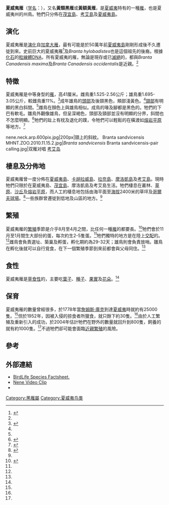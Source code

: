 {{speciesbox
| name = 夏威夷雁
| status = VU
| status_system = iucn3.1
| status_ref = <ref name=IUCN>{{IUCN2008|assessors=BirdLife International|year=2008|title=Branta sandvicensis|id=141452|downloaded=2009-04-14}}</ref>
| trend = up
| image = nene.hawaiaan.750pix.jpg
| image_width = 250px
| genus = Branta
| species = sandvicensis
| authority = ([[Nicholas_Aylward_Vigors|Vigors]], 1833)
}}

'''夏威夷雁'''（[[学名|学名]]：''{{lang|la|Branta sandvicensis}}''），又名'''黃頸黑雁'''或'''黃額黃雁'''，是[[夏威夷|夏威夷]]特有的一種[[雁|雁]]，也是夏威夷州的州鳥。牠們只分佈在[[茂宜島|茂宜島]]、[[考艾島|考艾島]]及[[夏威夷島|夏威夷島]]。

== 演化 ==
夏威夷雁是[[演化|演化]]自[[加拿大雁|加拿大雁]]，最有可能是於50萬年前[[夏威夷島|夏威夷島]]剛剛形成後不久遷徙到來。史前巨大的夏威夷雁<ref name="NatlGeo">{{cite news|url=http://news.nationalgeographic.com/news/2002/02/0206_020206_canadiangeese_2.html|title=State Bird of Hawaii Unmasked as Canadian|first=Ben|last=Harder|work=National Geographic News|publisher=National Geographic Society|date=2002-02-06|accessdate=2009-03-17|archive-date=2009-02-15|archive-url=https://web.archive.org/web/20090215065327/http://news.nationalgeographic.com/news/2002/02/0206_020206_canadiangeese_2.html|dead-url=no}}</ref>及''Branta hylobadistes''也是這個祖先的後裔。根據[[化石|化石]]的[[粒線體DNA|粒線體DNA]]，所有夏威夷的雁，無論是現存或已[[滅絕|滅絕]]的，都與''Branta Canadensis maxima''及''Branta Canadensis occidentalis''是近親。<ref name="NatlGeo" />

== 特徵 ==
夏威夷雁是中等身型的[[雁|雁]]，高41厘米。雌鳥重1.525-2.56公斤；雄鳥重1.695-3.05公斤，較雌鳥重11%。<ref name="Endangered">{{cite book en|url=http://books.google.com/books?id=f_AWCtX29-kC&client=firefox-a|title=Endangered animals: A Reference Guide to Conflicting Issues|first=Richard P.|last=Reading|coauthors=Brian Miller|publisher=Greenwood Publishing Group|year=2000|isbn=9780313308161|pages=142-146}}</ref>成年雄鳥的[[頭部|頭部]]及後頸黑色，頰部淺黃色。<ref name="Ellis"/>[[頸部|頸部]]有明顯的黑白斜間。<ref name="Ellis"/>雌鳥在顏色上與雄鳥相似。成鳥的喙及腳都是黑色的。牠們的下巴有軟毛。雛鳥外觀像雄鳥，但呈深褐色，頭部及頸部並沒有明顯的分界，斜間也不怎麼明顯。<ref name="Ellis">{{cite book en|last=Ellis|first=Richard|title=No Turning Back: The Life and Death of Animal Species|url=https://archive.org/details/noturningbacklif00elli|publisher=Harper Perennial|date=2004|location=New York City|pages=[https://archive.org/details/noturningbacklif00elli/page/280 280]-281|isbn=0-06-055804-0}}</ref>牠們的趾上有枕及退化的蹼，令牠們可以輕鬆的在橫渡如[[熔岩平原|熔岩平原]]等地方。<ref name="Cornell">{{cite encyclopedia|url=http://bna.birds.cornell.edu/bna/species/434/articles/introduction|title=Hawaiian Goose (''Branta sandvicensis'')|first=Paul C.|last=Banko|coauthors=Jeffrey M. Black; Winston E. Banko|editor=A. Poole|issue=434|encyclopedia=Birds of North America Online|publisher=Cornell Laboratory of Ornithology|year=1999|accessdate=2009-03-18|archive-date=2009-07-14|archive-url=https://web.archive.org/web/20090714025849/http://bna.birds.cornell.edu/bna/species/434/articles/introduction|dead-url=no}}</ref>
<gallery mode=packed>
nene.neck.arp.600pix.jpg|200px|頸上的斜紋。
Branta sandvicensis MHNT.ZOO.2010.11.15.2.jpg|''Branta sandvicensis''
Branta sandvicensis-pair calling.jpg|双雁对唱 [[考艾岛|考艾岛]]
</gallery>

== 棲息及分佈地 ==
夏威夷雁曾一度分佈在[[夏威夷島|夏威夷島]]、[[卡胡拉威島|卡胡拉威島]]、[[拉奈島|拉奈島]]、[[摩洛凱島|摩洛凱島]]及[[考艾島|考艾島]]。現時牠們只限於在夏威夷島、[[茂宜島|茂宜島]]、摩洛凱島及考艾島生活。牠們棲息在叢林、[[草原|草原]]、[[沙丘|沙丘]]及[[熔岩平原|熔岩平原]]，而人工的棲息地包括由海平面至[[海拔|海拔]]2400米的草坪及[[哥爾夫球場|哥爾夫球場]]。<ref name="FactSheet">{{cite web|url=http://www.state.hi.us/dlnr/dofaw/cwcs/files/3.29.05%20Fact%20Sheets/Nene.pdf|format=PDF|title=Nene or Hawaiian Goose|publisher=State of Hawai{{okina}}i|date=2005-03-25|accessdate=2009-03-18|deadurl=yes|archiveurl=https://web.archive.org/web/20090815154035/http://www.state.hi.us/dlnr/dofaw/cwcs/files/3.29.05%20Fact%20Sheets/Nene.pdf|archivedate=2009-08-15}}</ref>一些族群曾遷徙到低地及山區的地方。<ref name="Cornell"/>

== 繁殖 ==
夏威夷雁的[[繁殖|繁殖]]季節是介乎8月至4月之間，比任何一種[[雁|雁]]的都要長。<ref name="Audubon">{{cite web |url=http://audubon2.org/watchlist/viewSpecies.jsp?id=100 |title=Hawaiian Goose (''Branta sandvicensis'') |work=Audubon Watchlist |publisher=National Audubon Society |accessdate=2009-03-18 |deadurl=yes |archiveurl=https://web.archive.org/web/20081226140838/http://audubon2.org/watchlist/viewSpecies.jsp?id=100 |archivedate=2008-12-26 }}</ref>牠們會於11月至1月間生大部份的蛋，每次約生2-5隻蛋。<ref name="Endangered" />牠們獨特的地方是在陸上[[交配|交配]]的。<ref name="Ellis" />雌鳥會負責選址、築巢及孵蛋，孵化期約為29-32天；雄鳥則會負責放哨。雛鳥在孵化後就可以自行覓食，在下一個繁殖季節到來前都會與父母同住。<ref name="Endangered" />

== 食性 ==
夏威夷雁是[[草食性|草食性]]的，主要吃[[葉子|葉子]]、[[種子|種子]]、[[果實|果實]]及[[花朵|花朵]]。<ref name="FactSheet" />

== 保育 ==
夏威夷雁的數量曾經很多，於1778年當[[詹姆斯·庫克|詹姆斯·庫克]]到達[[夏威夷|夏威夷]]時就約有25000隻。<ref name="Ellis"/>但於1952年，因被入侵的掠食者所獵食，就只餘下約30隻。<ref name="Ellis"/>由於人工繁殖及重新引入的成功，於2004年估計牠們在野外的數量就回升到800隻，飼養的就有約1000隻。<ref name="Ellis" />不過牠們卻可能會面臨[[近親繁殖|近親繁殖]]的風險。

== 參考 ==
{{reflist}}

== 外部連結 ==
{{commons category|Branta sandvicensis}}
{{Wikispecies|Branta sandvicensis}}
* [http://www.birdlife.org/datazone/search/species_search.html?action=SpcHTMDetails.asp&sid=383&m=0 BirdLife Species Factsheet.]{{Dead link}}
* [http://www.youtube.com/watch?v=LLDG7vvQclg Nene Video Clip] {{Wayback|url=http://www.youtube.com/watch?v=LLDG7vvQclg |date=20161010204952 }}
* {{cite web |url=http://www.state.hi.us/dlnr/dofaw/cwcs/files/3.29.05%20Fact%20Sheets/Nene.pdf |format=[[PDF|PDF]] |title=Nene or Hawaiian Goose |publisher=State of Hawai{{okina}}i |date=2005-03-25 |deadurl=yes |archiveurl=https://web.archive.org/web/20090815154035/http://www.state.hi.us/dlnr/dofaw/cwcs/files/3.29.05%20Fact%20Sheets/Nene.pdf |archivedate=2009-08-15 }}

{{Authority control}}
{{Taxonbar|from=Q687695}}

[[Category:黑雁屬|Category:黑雁屬]]
[[Category:夏威夷鸟类|Category:夏威夷鸟类]]